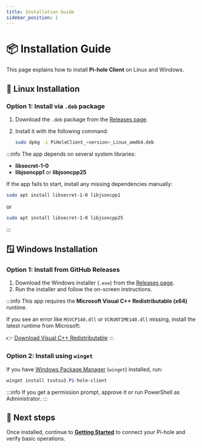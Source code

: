 ---
title: Installation Guide
sidebar_position: 1
---

# 📦 Installation Guide

This page explains how to install **Pi-hole Client** on Linux and Windows.

## 🐧 Linux Installation

### Option 1: Install via `.deb` package

1. Download the `.deb` package from the [Releases page](https://github.com/tsutsu3/pi-hole-client/releases).
2. Install it with the following command:

   ```bash
   sudo dpkg -i PiHoleClient_<version>_Linux_amd64.deb
   ```

:::info
The app depends on several system libraries:

- **libsecret-1-0**
- **libjsoncpp1** or **libjsoncpp25**

If the app fails to start, install any missing dependencies manually:

```bash
sudo apt install libsecret-1-0 libjsoncpp1
```

or

```bash
sudo apt install libsecret-1-0 libjsoncpp25
```
:::

## 🪟 Windows Installation

### Option 1: Install from GitHub Releases

1. Download the Windows installer (`.exe`) from the [Releases page](https://github.com/tsutsu3/pi-hole-client/releases).
2. Run the installer and follow the on-screen instructions.

:::info
This app requires the **Microsoft Visual C++ Redistributable (x64)** runtime.

If you see an error like `MSVCP140.dll` or `VCRUNTIME140.dll` missing,
install the latest runtime from Microsoft:

👉 [Download Visual C++ Redistributable](https://learn.microsoft.com/en-us/cpp/windows/latest-supported-vc-redist)
:::

### Option 2: Install using `winget`

If you have [Windows Package Manager](https://learn.microsoft.com/en-us/windows/package-manager/winget/) (`winget`) installed, run:

```powershell
winget install tsutsu3.Pi-hole-client
```

:::info
If you get a permission prompt, approve it or run PowerShell as Administrator.
:::


## 🧩 Next steps

Once installed, continue to **[Getting Started](../../getting-started)**
to connect your Pi-hole and verify basic operations.
